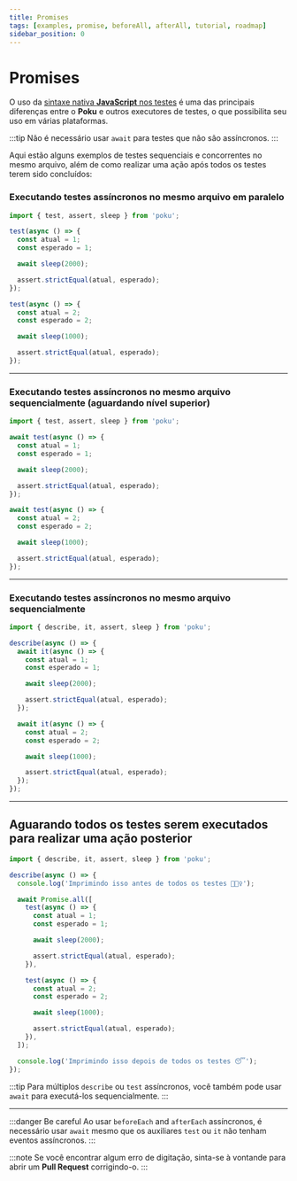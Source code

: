 ```yaml
---
title: Promises
tags: [examples, promise, beforeAll, afterAll, tutorial, roadmap]
sidebar_position: 0
---
```



# Promises

O uso da [sintaxe nativa **JavaScript** nos testes](/docs/philosophy#essência-do-javascript-para-testes-) é uma das principais diferenças entre o **Poku** e outros executores de testes, o que possibilita seu uso em várias plataformas.

:::tip
Não é necessário usar `await` para testes que não são assíncronos.
:::

Aqui estão alguns exemplos de testes sequenciais e concorrentes no mesmo arquivo, além de como realizar uma ação após todos os testes terem sido concluídos:

### Executando testes assíncronos no mesmo arquivo em paralelo

```js
import { test, assert, sleep } from 'poku';

test(async () => {
  const atual = 1;
  const esperado = 1;

  await sleep(2000);

  assert.strictEqual(atual, esperado);
});

test(async () => {
  const atual = 2;
  const esperado = 2;

  await sleep(1000);

  assert.strictEqual(atual, esperado);
});
```

<hr />

### Executando testes assíncronos no mesmo arquivo sequencialmente (aguardando nível superior)

```js
import { test, assert, sleep } from 'poku';

await test(async () => {
  const atual = 1;
  const esperado = 1;

  await sleep(2000);

  assert.strictEqual(atual, esperado);
});

await test(async () => {
  const atual = 2;
  const esperado = 2;

  await sleep(1000);

  assert.strictEqual(atual, esperado);
});
```

<hr />

### Executando testes assíncronos no mesmo arquivo sequencialmente

```js
import { describe, it, assert, sleep } from 'poku';

describe(async () => {
  await it(async () => {
    const atual = 1;
    const esperado = 1;

    await sleep(2000);

    assert.strictEqual(atual, esperado);
  });

  await it(async () => {
    const atual = 2;
    const esperado = 2;

    await sleep(1000);

    assert.strictEqual(atual, esperado);
  });
});
```

<hr />

## Aguarando todos os testes serem executados para realizar uma ação posterior

```js
import { describe, it, assert, sleep } from 'poku';

describe(async () => {
  console.log('Imprimindo isso antes de todos os testes 🏃🏻‍♀️');

  await Promise.all([
    test(async () => {
      const atual = 1;
      const esperado = 1;

      await sleep(2000);

      assert.strictEqual(atual, esperado);
    }),

    test(async () => {
      const atual = 2;
      const esperado = 2;

      await sleep(1000);

      assert.strictEqual(atual, esperado);
    }),
  ]);

  console.log('Imprimindo isso depois de todos os testes 😴');
});
```

:::tip
Para múltiplos `describe` ou `test` assíncronos, você também pode usar `await` para executá-los sequencialmente.
:::

<hr />

:::danger Be careful
Ao usar `beforeEach` and `afterEach` assíncronos, é necessário usar `await` mesmo que os auxiliares `test` ou `it` não tenham eventos assíncronos.
:::

:::note
Se você encontrar algum erro de digitação, sinta-se à vontande para abrir um **Pull Request** corrigindo-o.
:::
